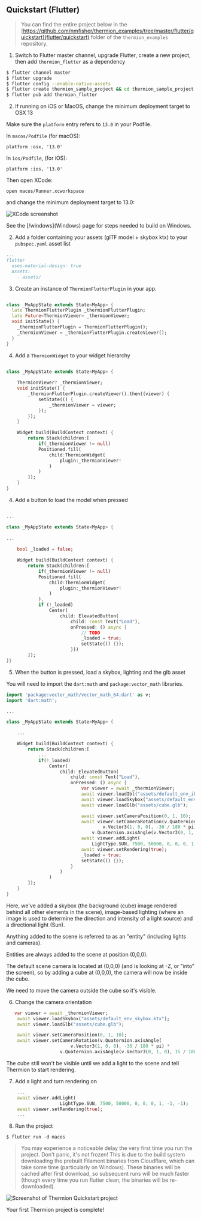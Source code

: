 ## Quickstart (Flutter)

> You can find the entire project below in the [https://github.com/nmfisher/thermion_examples/tree/master/flutter/quickstart](flutter/quickstart) folder of the `thermion_examples` repository.

1. Switch to Flutter master channel, upgrade Flutter, create a new project, then add `thermion_flutter` as a dependency

```bash
$ flutter channel master
$ flutter upgrade
$ flutter config --enable-native-assets  
$ flutter create thermion_sample_project && cd thermion_sample_project
$ flutter pub add thermion_flutter
```

2. If running on iOS or MacOS, change the minimum deployment target to OSX 13

<Accordion title="Click to open iOS/MacOS instructions">

Make sure the `platform` entry refers to `13.0` in your Podfile.

In `macos/Podfile` (for macOS):
```
platform :osx, '13.0'
```

In `ios/Podfile`, (for iOS):
```
platform :ios, '13.0'
```

Then open XCode:
```
open macos/Runner.xcworkspace
```

and change the minimum deployment target to 13.0:

![XCode screenshot](images/macos_min_deployment.png)

</Accordion>

<Accordion title="Click to open Windows instructions">
See the [/windows](Windows) page for steps needed to build on Windows.
</Accordion>


2. Add a folder containing your assets (glTF model + skybox ktx) to your `pubspec.yaml` asset list

```yaml
...
flutter
  uses-material-design: true
  assets:
    - assets/
```

3. Create an instance of `ThermionFlutterPlugin` in your app.

```dart

class _MyAppState extends State<MyApp> {
  late ThermionFlutterPlugin _thermionFlutterPlugin;  
  late Future<ThermionViewer> _thermionViewer;
  void initState() {    
    _thermionFlutterPlugin = ThermionFlutterPlugin();    
    _thermionViewer = _thermionFlutterPlugin.createViewer();  
  }
}

```


4. Add a `ThermionWidget` to your widget hierarchy 

```dart

class _MyAppState extends State<MyApp> {
    
    ThermionViewer? _thermionViewer;
    void initState() {    
        _thermionFlutterPlugin.createViewer().then((viewer) {
            setState(() {
                _thermionViewer = viewer;
            });
        });
    }    

    Widget build(BuildContext context) {
        return Stack(children:[
            if(_thermionViewer != null)
            Positioned.fill(
                child:ThermionWidget(
                    plugin:_thermionViewer!
                ) 
            )
        ]);  
    }
}

```

4. Add a button to load the model when pressed

```dart

...

class _MyAppState extends State<MyApp> {
    
...
    
    bool _loaded = false;

    Widget build(BuildContext context) {
        return Stack(children:[
            if(_thermionViewer != null)
            Positioned.fill(
                child:ThermionWidget(
                    plugin:_thermionViewer!
                ) 
            ),
            if (!_loaded)
                Center(
                    child: ElevatedButton(
                        child: const Text("Load"),
                        onPressed: () async {
                            // TODO 
                            _loaded = true;
                            setState(() {});
                        }))
        ]);  
}}
```

5. When the button is pressed, load a skybox, lighting and the glb asset

You will need to import the `dart:math` and `package:vector_math` libraries.

```dart
import 'package:vector_math/vector_math_64.dart' as v;
import 'dart:math';

...

class _MyAppState extends State<MyApp> {

    ...

    Widget build(BuildContext context) {
        return Stack(children:[
            ...
            if(!_loaded)
                Center(
                    child: ElevatedButton(
                        child: const Text("Load"),
                        onPressed: () async {
                            var viewer = await _thermionViewer;
                            await viewer.loadIbl("assets/default_env_ibl.ktx");
                            await viewer.loadSkybox("assets/default_env_skybox.ktx");
                            await viewer.loadGlb("assets/cube.glb");

                            await viewer.setCameraPosition(0, 1, 10);
                            await viewer.setCameraRotation(v.Quaternion.axisAngle(
                                    v.Vector3(1, 0, 0), -30 / 180 * pi) *
                                v.Quaternion.axisAngle(v.Vector3(0, 1, 0), 15 / 180 * pi));
                            await viewer.addLight(
                                LightType.SUN, 7500, 50000, 0, 0, 0, 1, -1, -1);
                            await viewer.setRendering(true);
                            _loaded = true;
                            setState(() {});
                        }
                    )
                )
        ]);
    }
}
```           

Here, we've added a skybox (the background (cube) image rendered behind all other elements in the scene), image-based lighting (where an image is used to determine the direction and intensity of a light source) and a directional light (Sun).

Anything added to the scene is referred to as an "entity" (including lights and cameras).

Entities are always added to the scene at position (0,0,0).

The default scene camera is located at (0,0,0) (and is looking at -Z, or "into" the screen), so by adding a cube at (0,0,0), the camera will now be inside the cube. 

We need to move the camera outside the cube so it's visible. 

6. Change the camera orientation
```dart
   var viewer = await _thermionViewer;
    await viewer.loadSkybox("assets/default_env_skybox.ktx");
    await viewer.loadGlb("assets/cube.glb");

    await viewer.setCameraPosition(0, 1, 10);
    await viewer.setCameraRotation(v.Quaternion.axisAngle(
                        v.Vector3(1, 0, 0), -30 / 180 * pi) *
                    v.Quaternion.axisAngle(v.Vector3(0, 1, 0), 15 / 180 * pi));
```

The cube still won't be visible until we add a light to the scene and tell Thermion to start rendering.

7. Add a light and turn rendering on
```dart 
    ...
    await viewer.addLight(
                    LightType.SUN, 7500, 50000, 0, 0, 0, 1, -1, -1);
    await viewer.setRendering(true);
    ...
````

8. Run the project
```
$ flutter run -d macos
```

> You may experience a noticeable delay the very first time you run the project. Don't panic, it's not frozen! This is due to the build system downloading the prebuilt Filament binaries from Cloudflare, which can take some time (particularly on Windows). These binaries will be cached after first download, so subsequent runs will be much faster (though every time you run flutter clean, the binaries will be re-downloaded).

![Screenshot of Thermion Quickstart project](images/thermion_sample_project.png)

Your first Thermion project is complete!